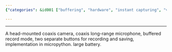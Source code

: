 ```yaml
---
{"categories": &id001 ["buffering", "hardware", "instant capturing", "video capturing"], "category": "Wearable Devices", "date": "2022-06-07 03:55:41", "description": "This device allows you to capture fun moments by using a head-mounted coaxial camera and long-range microphone. It offers buffered recording mode, separate buttons for recording and saving, is implemented with Micropython, has a large battery, and is designed for enjoyment.", "tags": *id001, "title": "Hardware for fun moment capturing"}

---
```


------
A head-mounted coaxis camera, coaxis long-range microphone, buffered record mode, two separate buttons for recording and saving, implementation in micropython. large battery.
